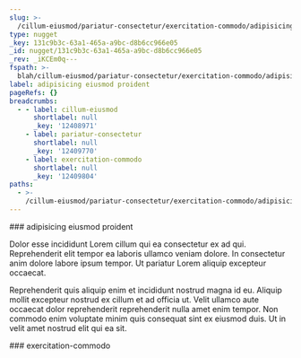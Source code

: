 ```yaml
---
slug: >-
  /cillum-eiusmod/pariatur-consectetur/exercitation-commodo/adipisicing-eiusmod-proident
type: nugget
_key: 131c9b3c-63a1-465a-a9bc-d8b6cc966e05
_id: nugget/131c9b3c-63a1-465a-a9bc-d8b6cc966e05
_rev: _iKCEm0q---
fspath: >-
  blah/cillum-eiusmod/pariatur-consectetur/exercitation-commodo/adipisicing-eiusmod-proident.md
label: adipisicing eiusmod proident
pageRefs: {}
breadcrumbs:
  - - label: cillum-eiusmod
      shortlabel: null
      _key: '12408971'
    - label: pariatur-consectetur
      shortlabel: null
      _key: '12409770'
    - label: exercitation-commodo
      shortlabel: null
      _key: '12409804'
paths:
  - >-
    /cillum-eiusmod/pariatur-consectetur/exercitation-commodo/adipisicing-eiusmod-proident
---
```


<NuggetArea>
<Nugget slug="/cillum-eiusmod/pariatur-consectetur/exercitation-commodo/adipisicing-eiusmod-proident" type="nugget" _key="131c9b3c-63a1-465a-a9bc-d8b6cc966e05" _id="nugget/131c9b3c-63a1-465a-a9bc-d8b6cc966e05" _rev="_iKCEm0q---" fspath="blah/cillum-eiusmod/pariatur-consectetur/exercitation-commodo/adipisicing-eiusmod-proident.md" label="adipisicing eiusmod proident" paths="/cillum-eiusmod/pariatur-consectetur/exercitation-commodo/adipisicing-eiusmod-proident">
<NuggetBody>
### adipisicing eiusmod proident

Dolor esse incididunt Lorem cillum qui ea consectetur ex ad qui. Reprehenderit elit tempor ea laboris ullamco veniam dolore. In consectetur anim dolore labore ipsum tempor. Ut pariatur Lorem aliquip excepteur occaecat.

Reprehenderit quis aliquip enim et incididunt nostrud magna id eu. Aliquip mollit excepteur nostrud ex cillum et ad officia ut. Velit ullamco aute occaecat dolor reprehenderit reprehenderit nulla amet enim tempor. Non commodo enim voluptate minim quis consequat sint ex eiusmod duis. Ut in velit amet nostrud elit qui ea sit.

</NuggetBody>
<Breadcrumbs>
<Crumbs>
<Crumb _key="12408971" label="cillum-eiusmod" /><Crumb _key="12409770" label="pariatur-consectetur" /><Crumb _key="12409804" label="exercitation-commodo" />
</Crumbs>
</Breadcrumbs>
</Nugget>

<NuggetsInbound>
</NuggetsInbound>
<NuggetsOutbound>
</NuggetsOutbound>
</NuggetArea>
<PassagesInbound>
<Passage direction="inbound" type="passage" _key="12409804" _id="passage/12409804" _rev="_iKCEm0m--_" label="exercitation-commodo" passage="exercitation-commodo" fspath="blah/cillum-eiusmod/pariatur-consectetur/exercitation-commodo" paths="/cillum-eiusmod/pariatur-consectetur/exercitation-commodo" slug="/cillum-eiusmod/pariatur-consectetur/exercitation-commodo">
<NuggetBody>
### exercitation-commodo

</NuggetBody>
<Breadcrumbs>
<Crumbs>
<Crumb _key="12408971" label="cillum-eiusmod" /><Crumb _key="12409770" label="pariatur-consectetur" />
</Crumbs>
</Breadcrumbs>
</Passage>

</PassagesInbound>
<PassagesOutbound>
</PassagesOutbound>